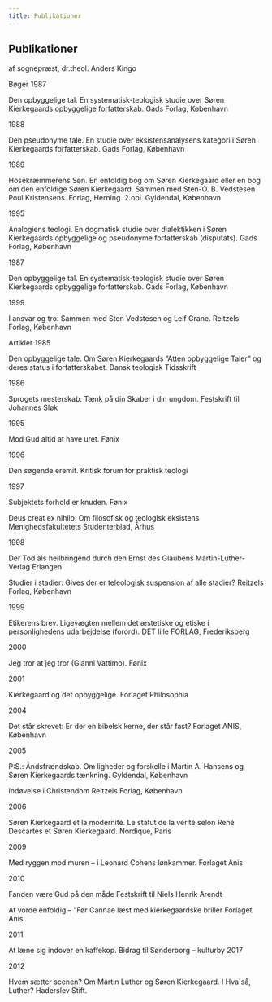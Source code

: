```yaml
---
title: Publikationer
---
```


## Publikationer

af sognepræst, dr.theol. Anders Kingo

Bøger
1987

Den opbyggelige tal. En systematisk-teologisk studie over Søren Kierkegaards opbyggelige forfatterskab.
Gads Forlag, København

1988

Den pseudonyme tale. En studie over eksistensanalysens kategori i Søren Kierkegaards forfatterskab.
Gads Forlag, København

1989

Hosekræmmerens Søn. En enfoldig bog om Søren Kierkegaard eller en bog om den enfoldige Søren Kierkegaard.
Sammen med Sten-O. B. Vedstesen Poul Kristensens.
Forlag, Herning. 2.opl. Gyldendal, København

1995

Analogiens teologi. En dogmatisk studie over dialektikken i Søren Kierkegaards opbyggelige og pseudonyme forfatterskab (disputats).
Gads Forlag, København

1987

Den opbyggelige tal. En systematisk-teologisk studie over Søren Kierkegaards opbyggelige forfatterskab.
Gads Forlag, København

1999

I ansvar og tro.
Sammen med Sten Vedstesen og Leif Grane. Reitzels.
Forlag, København

Artikler
1985

Den opbyggelige tale. Om Søren Kierkegaards ”Atten opbyggelige Taler” og deres status i forfatterskabet.
Dansk teologisk Tidsskrift

1986

Sprogets mesterskab: Tænk på din Skaber i din ungdom.
Festskrift til Johannes Sløk

1995

Mod Gud altid at have uret.
Fønix

1996

Den søgende eremit.
Kritisk forum for praktisk teologi

1997

Subjektets forhold er knuden.
Fønix

Deus creat ex nihilo. Om filosofisk og teologisk eksistens
Menighedsfakultetets Studenterblad, Århus

1998

Der Tod als heilbringend durch den Ernst des Glaubens
Martin-Luther-Verlag Erlangen

Studier i stadier: Gives der er teleologisk suspension af alle stadier?
Reitzels Forlag, København

1999

Etikerens brev. Ligevægten mellem det æstetiske og etiske i personlighedens udarbejdelse (forord).
DET lille FORLAG, Frederiksberg

2000

Jeg tror at jeg tror (Gianni Vattimo).
Fønix

2001

Kierkegaard og det opbyggelige.
Forlaget Philosophia

2004

Det står skrevet: Er der en bibelsk kerne, der står fast?
Forlaget ANIS, København

2005

P:S.: Åndsfrændskab. Om ligheder og forskelle i Martin A. Hansens og Søren Kierkegaards tænkning.
Gyldendal, København

Indøvelse i Christendom
Reitzels Forlag, København

2006

Søren Kierkegaard et la modernité. Le statut de la vérité selon René Descartes et Søren Kierkegaard.
Nordique, Paris

2009

Med ryggen mod muren – i Leonard Cohens lønkammer.
Forlaget Anis

2010

Fanden være Gud på den måde
Festskrift til Niels Henrik Arendt

At vorde enfoldig – ”Før Cannae læst med kierkegaardske briller
Forlaget Anis

2011

At læne sig indover en kaffekop.
Bidrag til Sønderborg – kulturby 2017

2012

Hvem sætter scenen? Om Martin Luther og Søren Kierkegaard.
I Hva´så, Luther? Haderslev Stift.
